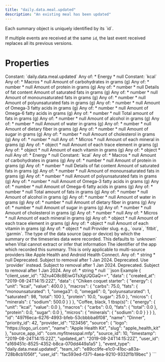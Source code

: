 ```yaml
---
title: "daily.data.meal.updated"
description: "An existing meal has been updated"
---
```

<Warning>
Each summary object is uniquely identified by its `id`.

If multiple events are received at the same `id`, the last event received replaces all its previous
versions.
</Warning>
# Properties
<ResponseField name="event_type" type="const string" required="true">
Constant: `daily.data.meal.updated`
</ResponseField>
<ResponseField name="team_id" type="string" required="true">
</ResponseField>
<ResponseField name="user_id" type="string" required="true">
</ResponseField>
<ResponseField name="client_user_id" type="string" required="true">
</ResponseField>
<ResponseField name="data" type="MealInDBBase_ClientFacingSource_" required="true">
<Expandable title="MealInDBBase_ClientFacingSource_" defaultOpen="true">
<ResponseField name="id" type="string" required="true">
</ResponseField>
<ResponseField name="user_id" type="string" required="true">
</ResponseField>
<ResponseField name="priority_id" type="integer" required="true">
</ResponseField>
<ResponseField name="source_id" type="integer" required="true">
</ResponseField>
<ResponseField name="provider_id" type="string" required="true">
</ResponseField>
<ResponseField name="timestamp" type="string" required="true">
</ResponseField>
<ResponseField name="name" type="string" required="true">
</ResponseField>
<ResponseField name="energy" type="anyOf" required="true">
Any of:
* Energy
* null
<Expandable title="Energy">
<ResponseField name="unit" type="const string" required="true">
Constant: `kcal`
</ResponseField>
<ResponseField name="value" type="number" required="true">
</ResponseField>
</Expandable>
</ResponseField>
<ResponseField name="macros" type="anyOf" required="true">
Any of:
* Macros
* null
<Expandable title="Macros">
<ResponseField name="carbs" type="anyOf | null">
Amount of carbohydrates in grams (g)
Any of:
* number
* null
</ResponseField>
<ResponseField name="protein" type="anyOf | null">
Amount of protein in grams (g)
Any of:
* number
* null
</ResponseField>
<ResponseField name="fats" type="Fats | null">
Details of fat content
<Expandable title="Fats" defaultOpen="true">
<ResponseField name="saturated" type="anyOf | null">
Amount of saturated fats in grams (g)
Any of:
* number
* null
</ResponseField>
<ResponseField name="monounsaturated" type="anyOf | null">
Amount of monounsaturated fats in grams (g)
Any of:
* number
* null
</ResponseField>
<ResponseField name="polyunsaturated" type="anyOf | null">
Amount of polyunsaturated fats in grams (g)
Any of:
* number
* null
</ResponseField>
<ResponseField name="omega3" type="anyOf | null">
Amount of Omega-3 fatty acids in grams (g)
Any of:
* number
* null
</ResponseField>
<ResponseField name="omega6" type="anyOf | null">
Amount of Omega-6 fatty acids in grams (g)
Any of:
* number
* null
</ResponseField>
<ResponseField name="total" type="anyOf | null">
Total amount of fats in grams (g)
Any of:
* number
* null
</ResponseField>
</Expandable>
</ResponseField>
<ResponseField name="alcohol" type="anyOf | null">
Amount of alcohol in grams (g)
Any of:
* number
* null
</ResponseField>
<ResponseField name="water" type="anyOf | null">
Amount of water in grams (g)
Any of:
* number
* null
</ResponseField>
<ResponseField name="fibre" type="anyOf | null">
Amount of dietary fiber in grams (g)
Any of:
* number
* null
</ResponseField>
<ResponseField name="sugar" type="anyOf | null">
Amount of sugar in grams (g)
Any of:
* number
* null
</ResponseField>
<ResponseField name="cholesterol" type="anyOf | null">
Amount of cholesterol in grams (g)
Any of:
* number
* null
</ResponseField>
</Expandable>
</ResponseField>
<ResponseField name="micros" type="anyOf" required="true">
Any of:
* Micros
* null
<Expandable title="Micros">
<ResponseField name="minerals" type="anyOf | null">
Amount of each mineral in grams (g)
Any of:
* object
* null
</ResponseField>
<ResponseField name="trace_elements" type="anyOf | null">
Amount of each trace element in grams (g)
Any of:
* object
* null
</ResponseField>
<ResponseField name="vitamins" type="anyOf | null">
Amount of each vitamin in grams (g)
Any of:
* object
* null
</ResponseField>
</Expandable>
</ResponseField>
<ResponseField name="data" type="Record<string, ClientFacingFood> | null">
<Expandable defaultOpen>
<ResponseField name="{key=*}" type="ClientFacingFood | null">
<Expandable title="ClientFacingFood" defaultOpen="true">
<ResponseField name="energy" type="anyOf | null">
Any of:
* Energy
* null
<Expandable title="Energy">
<ResponseField name="unit" type="const string" required="true">
Constant: `kcal`
</ResponseField>
<ResponseField name="value" type="number" required="true">
</ResponseField>
</Expandable>
</ResponseField>
<ResponseField name="macros" type="anyOf | null">
Any of:
* Macros
* null
<Expandable title="Macros">
<ResponseField name="carbs" type="anyOf | null">
Amount of carbohydrates in grams (g)
Any of:
* number
* null
</ResponseField>
<ResponseField name="protein" type="anyOf | null">
Amount of protein in grams (g)
Any of:
* number
* null
</ResponseField>
<ResponseField name="fats" type="Fats | null">
Details of fat content
<Expandable title="Fats" defaultOpen="true">
<ResponseField name="saturated" type="anyOf | null">
Amount of saturated fats in grams (g)
Any of:
* number
* null
</ResponseField>
<ResponseField name="monounsaturated" type="anyOf | null">
Amount of monounsaturated fats in grams (g)
Any of:
* number
* null
</ResponseField>
<ResponseField name="polyunsaturated" type="anyOf | null">
Amount of polyunsaturated fats in grams (g)
Any of:
* number
* null
</ResponseField>
<ResponseField name="omega3" type="anyOf | null">
Amount of Omega-3 fatty acids in grams (g)
Any of:
* number
* null
</ResponseField>
<ResponseField name="omega6" type="anyOf | null">
Amount of Omega-6 fatty acids in grams (g)
Any of:
* number
* null
</ResponseField>
<ResponseField name="total" type="anyOf | null">
Total amount of fats in grams (g)
Any of:
* number
* null
</ResponseField>
</Expandable>
</ResponseField>
<ResponseField name="alcohol" type="anyOf | null">
Amount of alcohol in grams (g)
Any of:
* number
* null
</ResponseField>
<ResponseField name="water" type="anyOf | null">
Amount of water in grams (g)
Any of:
* number
* null
</ResponseField>
<ResponseField name="fibre" type="anyOf | null">
Amount of dietary fiber in grams (g)
Any of:
* number
* null
</ResponseField>
<ResponseField name="sugar" type="anyOf | null">
Amount of sugar in grams (g)
Any of:
* number
* null
</ResponseField>
<ResponseField name="cholesterol" type="anyOf | null">
Amount of cholesterol in grams (g)
Any of:
* number
* null
</ResponseField>
</Expandable>
</ResponseField>
<ResponseField name="micros" type="anyOf | null">
Any of:
* Micros
* null
<Expandable title="Micros">
<ResponseField name="minerals" type="anyOf | null">
Amount of each mineral in grams (g)
Any of:
* object
* null
</ResponseField>
<ResponseField name="trace_elements" type="anyOf | null">
Amount of each trace element in grams (g)
Any of:
* object
* null
</ResponseField>
<ResponseField name="vitamins" type="anyOf | null">
Amount of each vitamin in grams (g)
Any of:
* object
* null
</ResponseField>
</Expandable>
</ResponseField>
</Expandable>
</ResponseField>
</Expandable>
</ResponseField>
<ResponseField name="source" type="ClientFacingSource" required="true">
<Expandable title="ClientFacingSource" defaultOpen="true">
<ResponseField name="provider" type="string" required="true">
Provider slug. e.g., `oura`, `fitbit`, `garmin`.
</ResponseField>
<ResponseField name="type" type="string | null">
The type of the data source (app or device) by which the summary or the timeseries data were recorded. This defaults to `unknown` when Vital cannot extract or infer that information
</ResponseField>
<ResponseField name="app_id" type="anyOf | null">
The identifier of the app which recorded this summary. This is only applicable to multi-source providers like Apple Health and Android Health Connect.
Any of:
* string
* null
</ResponseField>
<ResponseField name="name" type="string | null" deprecated>
Deprecated. Subject to removal after 1 Jan 2024.
</ResponseField>
<ResponseField name="slug" type="string | null" deprecated>
Deprecated. Use `provider` instead. Subject to removal after 1 Jan 2024.
</ResponseField>
<ResponseField name="logo" type="string | null" deprecated>
Deprecated. Subject to removal after 1 Jan 2024.
</ResponseField>
</Expandable>
</ResponseField>
<ResponseField name="created_at" type="string" required="true">
</ResponseField>
<ResponseField name="updated_at" type="string" required="true">
</ResponseField>
<ResponseField name="source_app_id" type="anyOf | null">
Any of:
* string
* null
</ResponseField>
</Expandable>
</ResponseField>
<ResponseExample>
```json Example
{
  "client_user_id": "3Zru4O8cBEiwGTsXgUQGaQ==",
  "data": {
    "created_at": "2019-08-24T14:15:22Z",
    "data": {
      "Chiken coquet starter": {
        "energy": {
          "unit": "kcal",
          "value": 400.0
        },
        "macros": {
          "carbs": 75.0,
          "fats": {
            "monounsaturated": 1,
            "omega3": 0,
            "omega6": 0,
            "polyunsaturated": 1,
            "saturated": 98,
            "total": 100
          },
          "protein": 10.0,
          "sugar": 25.0
        },
        "micros": {
          "minerals": {
            "sodium": 500.0
          }
        }
      },
      "Coffee, black, 1 tbsp(s)": {
        "energy": {
          "unit": "kcal",
          "value": 0.0
        },
        "macros": {
          "carbs": 0.0,
          "fats": {
            "total": 0.0
          },
          "protein": 0.0,
          "sugar": 0.0
        },
        "micros": {
          "minerals": {
            "sodium": 0.0
          }
        }
      }
    },
    "id": "497f6eca-6276-4993-bfeb-53cbbbba6f08",
    "name": "Dinner",
    "priority_id": 42,
    "provider_id": "123456",
    "source": {
      "logo": "https://logo_url.com",
      "name": "Apple Health Kit",
      "slug": "apple_health_kit"
    },
    "source_app_id": "com.myfitnesspal.mfp",
    "source_id": 10,
    "timestamp": "2019-08-24T14:15:22Z",
    "updated_at": "2019-08-24T14:15:22Z",
    "user_id": "a169451c-8525-4352-b8ca-070dd449a1a5"
  },
  "event_type": "daily.data.meal.updated",
  "team_id": "e89cc9fe-e1c0-41bc-a83a-728b8cb1056f",
  "user_id": "fac593ed-f371-4aea-9210-9332f1b19bec"
}
```
</ResponseExample>
